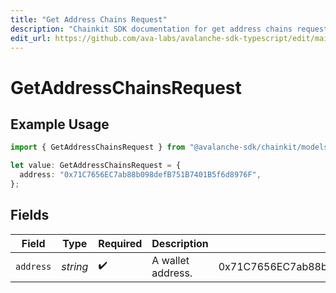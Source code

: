 ```yaml
---
title: "Get Address Chains Request"
description: "Chainkit SDK documentation for get address chains request"
edit_url: https://github.com/ava-labs/avalanche-sdk-typescript/edit/main/chainkit/docs/models/operations/getaddresschainsrequest.md
---
```


# GetAddressChainsRequest

## Example Usage

```typescript
import { GetAddressChainsRequest } from "@avalanche-sdk/chainkit/models/operations";

let value: GetAddressChainsRequest = {
  address: "0x71C7656EC7ab88b098defB751B7401B5f6d8976F",
};
```

## Fields

| Field                                      | Type                                       | Required                                   | Description                                | Example                                    |
| ------------------------------------------ | ------------------------------------------ | ------------------------------------------ | ------------------------------------------ | ------------------------------------------ |
| `address`                                  | *string*                                   | :heavy_check_mark:                         | A wallet address.                          | 0x71C7656EC7ab88b098defB751B7401B5f6d8976F |